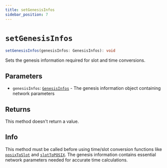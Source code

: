 ```yaml
---
title: setGenesisInfos
sidebar_position: 7
---
```


# `setGenesisInfos`

```ts
setGenesisInfos(genesisInfos: GenesisInfos): void
```

Sets the genesis information required for slot and time conversions.

## Parameters

- `genesisInfos`: [`GenesisInfos`](../miscellaneous/GenesisInfos) - The genesis information object containing network parameters

## Returns

This method doesn't return a value.

## Info

This method must be called before using time/slot conversion functions like [`posixToSlot`](./posixToSlot) and [`slotToPOSIX`](./slotToPOSIX). The genesis information contains essential network parameters needed for accurate time calculations.